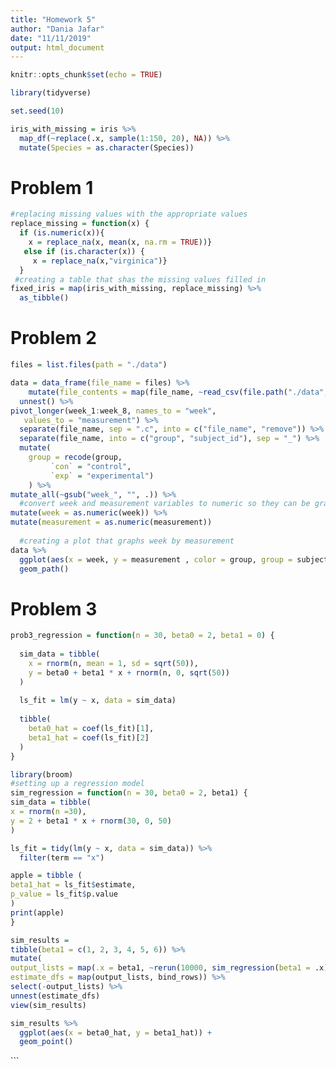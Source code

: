 ```yaml
---
title: "Homework 5"
author: "Dania Jafar"
date: "11/11/2019"
output: html_document
---
```


```r
knitr::opts_chunk$set(echo = TRUE)

library(tidyverse)

set.seed(10)

iris_with_missing = iris %>% 
  map_df(~replace(.x, sample(1:150, 20), NA)) %>%
  mutate(Species = as.character(Species))
```
# Problem 1
```r

#replacing missing values with the appropriate values 
replace_missing = function(x) {
  if (is.numeric(x)){ 
    x = replace_na(x, mean(x, na.rm = TRUE))}
   else if (is.character(x)) {
     x = replace_na(x,"virginica")}
  }
 #creating a table that shas the missing values filled in
fixed_iris = map(iris_with_missing, replace_missing) %>% 
  as_tibble() 
```

# Problem 2
```r

files = list.files(path = "./data") 

data = data_frame(file_name = files) %>% 
    mutate(file_contents = map(file_name, ~read_csv(file.path("./data", .)))) %>%
  unnest() %>% 
pivot_longer(week_1:week_8, names_to = "week",
   values_to = "measurement") %>% 
  separate(file_name, sep = ".c", into = c("file_name", "remove")) %>% select(-remove) %>% 
  separate(file_name, into = c("group", "subject_id"), sep = "_") %>% 
  mutate(
    group = recode(group,
         `con` = "control",
         `exp` = "experimental")
    ) %>% 
mutate_all(~gsub("week_", "", .)) %>% 
  #convert week and measurement variables to numeric so they can be graphed correctly
mutate(week = as.numeric(week)) %>% 
mutate(measurement = as.numeric(measurement))
  
  #creating a plot that graphs week by measurement
data %>%
  ggplot(aes(x = week, y = measurement , color = group, group = subject_id)) + 
  geom_path() 
```
# Problem 3
```r
prob3_regression = function(n = 30, beta0 = 2, beta1 = 0) {
  
  sim_data = tibble(
    x = rnorm(n, mean = 1, sd = sqrt(50)),
    y = beta0 + beta1 * x + rnorm(n, 0, sqrt(50))
  )
  
  ls_fit = lm(y ~ x, data = sim_data)
  
  tibble(
    beta0_hat = coef(ls_fit)[1],
    beta1_hat = coef(ls_fit)[2]
  )
}


```

```r
library(broom)
#setting up a regression model
sim_regression = function(n = 30, beta0 = 2, beta1) {
sim_data = tibble(
x = rnorm(n =30),
y = 2 + beta1 * x + rnorm(30, 0, 50)
)

ls_fit = tidy(lm(y ~ x, data = sim_data)) %>% 
  filter(term == "x")

apple = tibble (
beta1_hat = ls_fit$estimate,
p_value = ls_fit$p.value
)
print(apple)
}
```


```r
sim_results = 
tibble(beta1 = c(1, 2, 3, 4, 5, 6)) %>% 
mutate(
output_lists = map(.x = beta1, ~rerun(10000, sim_regression(beta1 = .x))),
estimate_dfs = map(output_lists, bind_rows)) %>% 
select(-output_lists) %>% 
unnest(estimate_dfs)
view(sim_results)

sim_results %>% 
  ggplot(aes(x = beta0_hat, y = beta1_hat)) + 
  geom_point()
```
```


